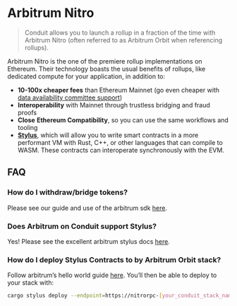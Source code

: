 # Arbitrum Nitro

> Conduit allows you to launch a rollup in a fraction of the time with Arbitrum Nitro (often referred to as Arbitrum Orbit when referencing rollups).

Arbitrum Nitro is the one of the premiere rollup implementations on Ethereum. Their technology boasts the usual benefits of rollups, like dedicated compute for your application, in addition to:

- **10-100x cheaper fees** than Ethereum Mainnet (go even cheaper with [data availability committee support](https://docs.arbitrum.io/inside-anytrust))
- **Interoperability** with Mainnet through trustless bridging and fraud proofs
- **Close** **Ethereum Compatibility**, so you can use the same workflows and tooling
- **[Stylus](https://medium.com/offchainlabs/hello-stylus-6b18fecc3a22)**, which will allow you to write smart contracts in a more performant VM with Rust, C++, or other languages that can compile to WASM. These contracts can interoperate synchronously with the EVM.

## FAQ

### How do I withdraw/bridge tokens?

Please see our guide and use of the arbitrum sdk [here](https://github.com/conduitxyz/arbitrum-tutorial).

### Does Arbitrum on Conduit support Stylus?

Yes! Please see the excellent arbitrum stylus docs [here](https://docs.arbitrum.io/stylus/stylus-gentle-introduction).

### How do I deploy Stylus Contracts to by Arbitrum Orbit stack?

Follow arbitrum’s hello world guide [here](https://github.com/OffchainLabs/stylus-hello-world). You’ll then be able to deploy to your stack with:

```bash copy
cargo stylus deploy --endpoint=https://nitrorpc-[your_conduit_stack_name-here].t.conduit.xyz --private-key=[your_private_key_here]
```
